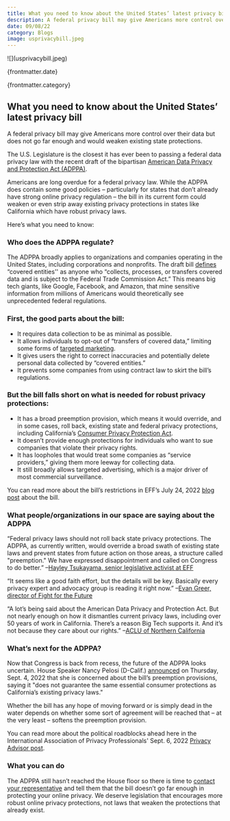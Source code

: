 ```yaml
---
title: What you need to know about the United States’ latest privacy bill
description: A federal privacy bill may give Americans more control over their data but does not go far enough and would weaken existing state protections.
date: 09/08/22
category: Blogs
image: usprivacybill.jpeg
---
```



<ArticleHeaderSection>
![](usprivacybill.jpeg)

{frontmatter.date}

{frontmatter.category}

## What you need to know about the United States’ latest privacy bill

A federal privacy bill may give Americans more control over their data but does not go far enough and would weaken existing state protections.

</ArticleHeaderSection>
<ContentSection>

The U.S. Legislature is the closest it has ever been to passing a federal data privacy law with the recent draft of the bipartisan [American Data Privacy and Protection Act (ADPPA)](https://www.congress.gov/bill/117th-congress/house-bill/8152/text).

Americans are long overdue for a federal privacy law. While the ADPPA does contain some good policies – particularly for states that don’t already have strong online privacy regulation – the bill in its current form could weaken or even strip away existing privacy protections in states like California which have robust privacy laws.

Here’s what you need to know:

### Who does the ADPPA regulate?

The ADPPA broadly applies to organizations and companies operating in the United States, including corporations and nonprofits. The draft bill [defines](https://www.congress.gov/bill/117th-congress/house-bill/8152/text) “covered entities'' as anyone who “collects, processes, or transfers covered data and is subject to the Federal Trade Commission Act.” This means big tech giants, like Google, Facebook, and Amazon, that mine sensitive information from millions of Americans would theoretically see unprecedented federal regulations.

### First, the good parts about the bill:

- It requires data collection to be as minimal as possible.
- It allows individuals to opt-out of “transfers of covered data,” limiting some forms of [targeted marketing](https://www.wired.com/story/american-data-privacy-protection-act-adppa/).
- It gives users the right to correct inaccuracies and potentially delete personal data collected by “covered entities.”
- It prevents some companies from using contract law to skirt the bill’s regulations.

### But the bill falls short on what is needed for robust privacy protections:

- It has a broad preemption provision, which means it would override, and in some cases, roll back, existing state and federal privacy protections, including California’s [Consumer Privacy Protection Act](https://oag.ca.gov/privacy/ccpa#:~:text=The%20California%20Consumer%20Privacy%20Act,how%20to%20implement%20the%20law).
- It doesn’t provide enough protections for individuals who want to sue companies that violate their privacy rights.
- It has loopholes that would treat some companies as “service providers,” giving them more leeway for collecting data.
- It still broadly allows targeted advertising, which is a major driver of most commercial surveillance.

You can read more about the bill’s restrictions in EFF’s July 24, 2022 [blog post](https://www.eff.org/deeplinks/2022/07/americans-deserve-more-current-american-data-privacy-protection-act) about the bill.

### What people/organizations in our space are saying about the ADPPA

“Federal privacy laws should not roll back state privacy protections. The ADPPA, as currently written, would override a broad swath of existing state laws and prevent states from future action on those areas, a structure called "preemption." We have expressed disappointment and called on Congress to do better.”
–[Hayley Tsukayama, senior legislative activist at EFF](https://www.eff.org/deeplinks/2022/07/federal-preemption-state-privacy-law-hurts-everyone)

“It seems like a good faith effort, but the details will be key. Basically every privacy expert and advocacy group is reading it right now.”
–[Evan Greer, director of Fight for the Future](https://twitter.com/evan_greer/status/1532815840550191104?ref_src=twsrc%5Etfw%7Ctwcamp%5Etweetembed%7Ctwterm%5E1532815840550191104%7Ctwgr%5E%7Ctwcon%5Es1_&ref_url=https%3A%2F%2Fwww.commondreams.org%2Fnews%2F2022%2F06%2F03%2Fadvocates-offer-cautious-praise-new-digital-privacy-bill-congress)

“A lot’s being said about the American Data Privacy and Protection Act. But not nearly enough on how it dismantles current privacy laws, including over 50 years of work in California. There’s a reason Big Tech supports it. And it’s not because they care about our rights.”
–[ACLU of Northern California](https://twitter.com/ACLU_NorCal/status/1552059006625034241)

### What’s next for the ADPPA?

Now that Congress is back from recess, the future of the ADPPA looks uncertain. House Speaker Nancy Pelosi (D-Calif.) [announced](https://www.speaker.gov/newsroom/9122) on Thursday, Sept. 4, 2022 that she is concerned about the bill’s preemption provisions, saying it "does not guarantee the same essential consumer protections as California’s existing privacy laws."

Whether the bill has any hope of moving forward or is simply dead in the water depends on whether some sort of agreement will be reached that – at the very least – softens the preemption provision.

You can read more about the political roadblocks ahead here in the International Association of Privacy Professionals' Sept. 6, 2022 [Privacy Advisor post](https://iapp.org/news/a/pelosi-rejects-proposed-american-data-privacy-and-protection-act-seeks-new-compromise/).

### What you can do

The ADPPA still hasn’t reached the House floor so there is time to [contact your representative](https://www.house.gov/representatives/find-your-representative#:~:text=If%20you%20know%20who%20your,the%20U.S.%20House%20switchboard%20operator) and tell them that the bill doesn’t go far enough in protecting your online privacy. We deserve legislation that encourages more robust online privacy protections, not laws that weaken the protections that already exist.

</ContentSection>
